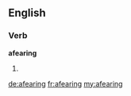 ==English==

===Verb===
'''afearing'''

# {{present participle of|[[afear]]}}

[[de:afearing]]
[[fr:afearing]]
[[my:afearing]]